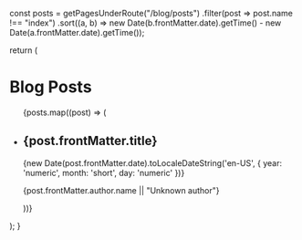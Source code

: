 
  const posts = getPagesUnderRoute("/blog/posts")
    .filter(post => post.name !== "index")
    .sort((a, b) => new Date(b.frontMatter.date).getTime() - new Date(a.frontMatter.date).getTime());

  return (
    <div className="max-w-3xl mx-auto py-8">
      <h1 className="text-3xl font-bold mb-8">Blog Posts</h1>
      <ul className="space-y-4">
        {posts.map((post) => (
          <li key={post.route} className="border-b border-gray-200 dark:border-gray-700 pb-4">
            <Link href={post.route} className="group block">
              <div className="flex justify-between items-baseline">
                <h2 className="text-xl font-semibold group-hover:text-blue-500 transition-colors">
                  {post.frontMatter.title}
                </h2>
                <time className="text-sm text-gray-500 dark:text-gray-400">
                  {new Date(post.frontMatter.date).toLocaleDateString('en-US', { year: 'numeric', month: 'short', day: 'numeric' })}
                </time>
              </div>
              <p className="text-gray-600 dark:text-gray-300 mt-1">
                {post.frontMatter.author.name || "Unknown author"}
              </p>
            </Link>
          </li>
        ))}
      </ul>
    </div>
  );
}
